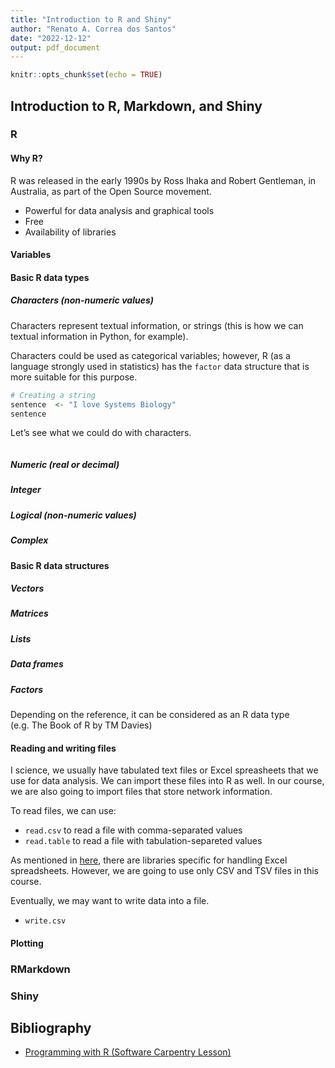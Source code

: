 ```yaml
---
title: "Introduction to R and Shiny"
author: "Renato A. Correa dos Santos"
date: "2022-12-12"
output: pdf_document
---
```


```r
knitr::opts_chunk$set(echo = TRUE)
```

## Introduction to R, Markdown, and Shiny

### R

#### Why R?

R was released in the early 1990s by Ross Ihaka and Robert Gentleman, in Australia, as part of the Open Source movement.

* Powerful for data analysis and graphical tools
* Free
* Availability of libraries

#### Variables



#### Basic R data types

##### Characters (non-numeric values)

Characters represent textual information, or strings (this is how we can textual information in Python, for example).

Characters could be used as categorical variables; however, R (as a language strongly used in statistics) has the `factor` data structure that is more suitable for this purpose.

```r
# Creating a string
sentence  <- "I love Systems Biology"
sentence
```

Let's see what we could do with characters.

```r

```

##### Numeric (real or decimal)



##### Integer



##### Logical (non-numeric values)



##### Complex




#### Basic R data structures

##### Vectors



##### Matrices



##### Lists



##### Data frames



##### Factors

Depending on the reference, it can be considered as an R data type (e.g. The Book of R by TM Davies)


#### Reading and writing files

I science, we usually have tabulated text files or Excel spreasheets that we use for data analysis. We can import these files into R as well. In our course, we are also going to import files that store network information.

To read files, we can use:

* `read.csv` to read a file with comma-separated values
* `read.table` to read a file with tabulation-separeted values

As mentioned in [here](http://swcarpentry.github.io/r-novice-inflammation/11-supp-read-write-csv/), there are libraries specific for handling Excel spreadsheets. However, we are going to use only CSV and TSV files in this course. 

Eventually, we may want to write data into a file.

* `write.csv`

#### Plotting




### RMarkdown



### Shiny


## Bibliography

* [Programming with R (Software Carpentry Lesson)](http://swcarpentry.github.io/r-novice-inflammation/)